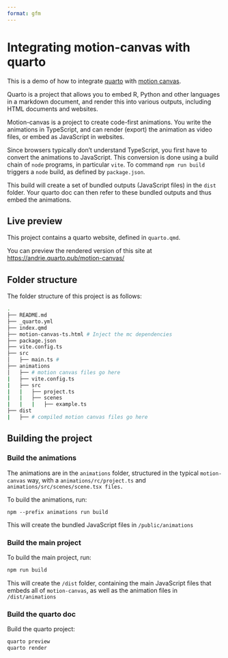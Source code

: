 ```yaml
---
format: gfm
---
```


# Integrating motion-canvas with quarto

This is a demo of how to integrate [quarto](https://quarto.org) with [motion canvas](https://motioncanvas.io).

Quarto is a project that allows you to embed R, Python and other languages in a markdown document, and render this into various outputs, including HTML documents and websites.

Motion-canvas is a project to create code-first animations. You write the animations in TypeScript, and can render (export) the animation as video files, or embed as JavaScript in websites.

Since browsers typically don't understand TypeScript, you first have to convert the animations to JavaScript. This conversion is done using a build chain of `node` programs, in particular `vite`. To command `npm run build` triggers a `node` build, as defined by `package.json`.

This build will create a set of bundled outputs (JavaScript files) in the `dist` folder. Your quarto doc can then refer to these bundled outputs and thus embed the animations.

## Live preview

This project contains a quarto website, defined in `quarto.qmd`.

You can preview the rendered version of this site at <https://andrie.quarto.pub/motion-canvas/>

## Folder structure

The folder structure of this project is as follows:

``` bash
.
├── README.md
├── _quarto.yml
├── index.qmd
├── motion-canvas-ts.html # Inject the mc dependencies
├── package.json
├── vite.config.ts
├── src
│   ├── main.ts # 
├── animations
│   ├── # motion canvas files go here
|   ├── vite.config.ts
|   ├── src
|   |   ├── project.ts
|   |   ├── scenes
|   |   |   ├── example.ts
├── dist
|   ├── # compiled motion canvas files go here
```

## Building the project

### Build the animations

The animations are in the `animations` folder, structured in the typical `motion-canvas` way, with a `animations/rc/project.ts` and `animations/src/scenes/scene.tsx files.`

To build the animations, run:

```         
npm --prefix animations run build
```

This will create the bundled JavaScript files in `/public/animations`

### Build the main project

To build the main project, run:

``` bash
npm run build
```

This will create the `/dist` folder, containing the main JavaScript files that embeds all of `motion-canvas`, as well as the animation files in `/dist/animations`

### Build the quarto doc

Build the quarto project:

``` bash
quarto preview
quarto render
```